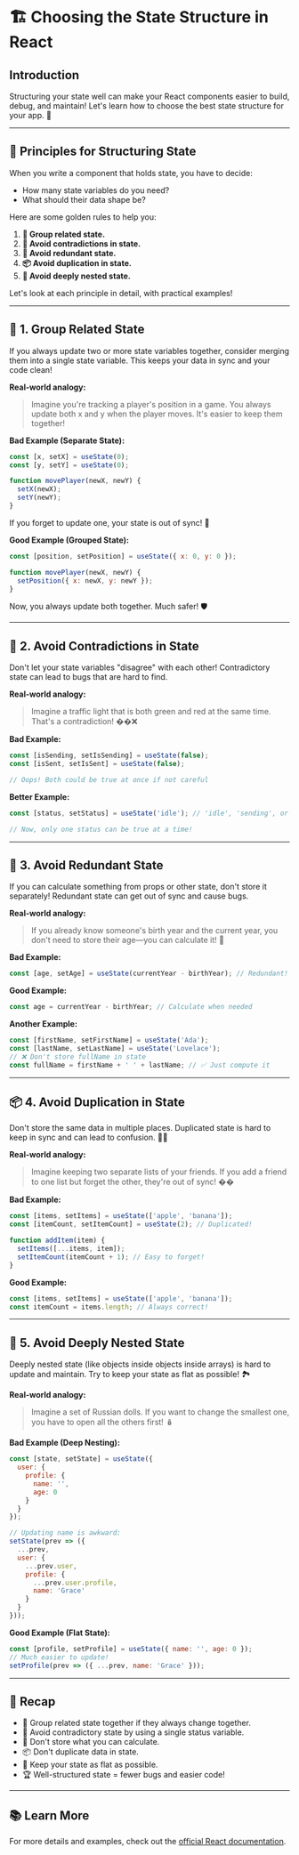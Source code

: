 # 🏗️ Choosing the State Structure in React

## Introduction

Structuring your state well can make your React components easier to build, debug, and maintain! Let's learn how to choose the best state structure for your app. 🚀

---

## 🌱 Principles for Structuring State

When you write a component that holds state, you have to decide:
- How many state variables do you need?
- What should their data shape be?

Here are some golden rules to help you:

1. **🧩 Group related state.**
2. **🚫 Avoid contradictions in state.**
3. **🔄 Avoid redundant state.**
4. **📦 Avoid duplication in state.**
5. **🌳 Avoid deeply nested state.**

Let's look at each principle in detail, with practical examples!

---

## 🧩 1. Group Related State

If you always update two or more state variables together, consider merging them into a single state variable. This keeps your data in sync and your code clean!

**Real-world analogy:**
> Imagine you're tracking a player's position in a game. You always update both x and y when the player moves. It's easier to keep them together!

**Bad Example (Separate State):**
```js
const [x, setX] = useState(0);
const [y, setY] = useState(0);

function movePlayer(newX, newY) {
  setX(newX);
  setY(newY);
}
```
If you forget to update one, your state is out of sync! 😬

**Good Example (Grouped State):**
```js
const [position, setPosition] = useState({ x: 0, y: 0 });

function movePlayer(newX, newY) {
  setPosition({ x: newX, y: newY });
}
```
Now, you always update both together. Much safer! 🛡️

---

## 🚫 2. Avoid Contradictions in State

Don't let your state variables "disagree" with each other! Contradictory state can lead to bugs that are hard to find.

**Real-world analogy:**
> Imagine a traffic light that is both green and red at the same time. That's a contradiction! ��❌

**Bad Example:**
```js
const [isSending, setIsSending] = useState(false);
const [isSent, setIsSent] = useState(false);

// Oops! Both could be true at once if not careful
```

**Better Example:**
```js
const [status, setStatus] = useState('idle'); // 'idle', 'sending', or 'sent'

// Now, only one status can be true at a time!
```

---

## 🔄 3. Avoid Redundant State

If you can calculate something from props or other state, don't store it separately! Redundant state can get out of sync and cause bugs.

**Real-world analogy:**
> If you already know someone's birth year and the current year, you don't need to store their age—you can calculate it! 🎂

**Bad Example:**
```js
const [age, setAge] = useState(currentYear - birthYear); // Redundant!
```

**Good Example:**
```js
const age = currentYear - birthYear; // Calculate when needed
```

**Another Example:**
```js
const [firstName, setFirstName] = useState('Ada');
const [lastName, setLastName] = useState('Lovelace');
// ❌ Don't store fullName in state
const fullName = firstName + ' ' + lastName; // ✅ Just compute it
```

---

## 📦 4. Avoid Duplication in State

Don't store the same data in multiple places. Duplicated state is hard to keep in sync and can lead to confusion. 🤹‍♂️

**Real-world analogy:**
> Imagine keeping two separate lists of your friends. If you add a friend to one list but forget the other, they're out of sync! ��

**Bad Example:**
```js
const [items, setItems] = useState(['apple', 'banana']);
const [itemCount, setItemCount] = useState(2); // Duplicated!

function addItem(item) {
  setItems([...items, item]);
  setItemCount(itemCount + 1); // Easy to forget!
}
```

**Good Example:**
```js
const [items, setItems] = useState(['apple', 'banana']);
const itemCount = items.length; // Always correct!
```

---

## 🌳 5. Avoid Deeply Nested State

Deeply nested state (like objects inside objects inside arrays) is hard to update and maintain. Try to keep your state as flat as possible! 🏞️

**Real-world analogy:**
> Imagine a set of Russian dolls. If you want to change the smallest one, you have to open all the others first! 🪆

**Bad Example (Deep Nesting):**
```js
const [state, setState] = useState({
  user: {
    profile: {
      name: '',
      age: 0
    }
  }
});

// Updating name is awkward:
setState(prev => ({
  ...prev,
  user: {
    ...prev.user,
    profile: {
      ...prev.user.profile,
      name: 'Grace'
    }
  }
}));
```

**Good Example (Flat State):**
```js
const [profile, setProfile] = useState({ name: '', age: 0 });
// Much easier to update!
setProfile(prev => ({ ...prev, name: 'Grace' }));
```

---

## 🧠 Recap

- 🧩 Group related state together if they always change together.
- 🚦 Avoid contradictory state by using a single status variable.
- 🔄 Don't store what you can calculate.
- 📦 Don't duplicate data in state.
- 🌳 Keep your state as flat as possible.
- 🏆 Well-structured state = fewer bugs and easier code!

---

## 📚 Learn More

For more details and examples, check out the [official React documentation](https://react.dev/learn/choosing-the-state-structure#group-related-state).
